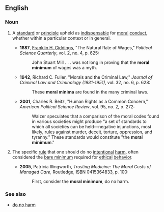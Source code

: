 ==English==

===Noun===
{{en-noun|head=[[moral]] [[minimum]]|s|moral minima}}

# {{label|en|ethics}} A [[standard]] or [[principle]] upheld as [[indispensable]] for [[moral]] [[conduct]], whether within a particular context or in general.
#* '''1887''', [[w:Franklin H. Giddings|Franklin H. Giddings]], "The Natural Rate of Wages," ''Political Science Quarterly'', vol. 2, no. 4, p. 625:
#*: John Stuart Mill . . . was not long in proving that the '''moral minimum''' of wages was a myth.
#* '''1942''', Richard C. Fuller, "Morals and the Criminal Law," ''Journal of Criminal Law and Criminology (1931-1951)'', vol. 32, no. 6, p. 628:
#*: These '''moral minima''' are found in the many criminal laws.
#* '''2001''', Charles R. Beitz, "Human Rights as a Common Concern," ''American Political Science Review'', vol. 95, no. 2, p. 272:
#*: Walzer speculates that a comparison of the moral codes found in various societies might produce "a set of standards to which all societies can be held—negative injunctions, most likely, rules against murder, deceit, torture, oppression, and tyranny." These standards would constitute "the '''moral minimum'''."
# {{label|en|ethics}} The specific [[rule]] that one should do no [[intentional]] [[harm]], often considered the [[bare minimum]] required for [[ethical]] [[behavior]].
#* '''2005''', Patricia Illingworth, ''Trusting Medicine: The Moral Costs of Managed Care'', Routledge, ISBN 0415364833, p. 100:
#*: First, consider the '''moral minimum''', do no harm.

===See also===
* [[do no harm]]